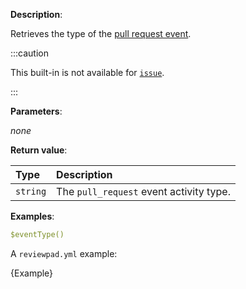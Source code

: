 
**Description**:

Retrieves the type of the [pull request event](https://docs.github.com/en/actions/using-workflows/events-that-trigger-workflows#pull_request).

:::caution

This built-in is not available for [`issue`](/guides/syntax#workflow).

:::

**Parameters**:

_none_

**Return value**:

| Type     | Description                             |
| :------- | :-------------------------------------- |
| `string` | The `pull_request` event activity type. |

**Examples**:

```yml
$eventType()
```

A `reviewpad.yml` example:

<CodeBlock language="yml" title="reviewpad.yml">{Example}</CodeBlock>
